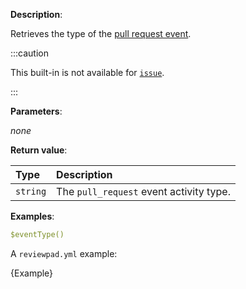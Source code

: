 
**Description**:

Retrieves the type of the [pull request event](https://docs.github.com/en/actions/using-workflows/events-that-trigger-workflows#pull_request).

:::caution

This built-in is not available for [`issue`](/guides/syntax#workflow).

:::

**Parameters**:

_none_

**Return value**:

| Type     | Description                             |
| :------- | :-------------------------------------- |
| `string` | The `pull_request` event activity type. |

**Examples**:

```yml
$eventType()
```

A `reviewpad.yml` example:

<CodeBlock language="yml" title="reviewpad.yml">{Example}</CodeBlock>
